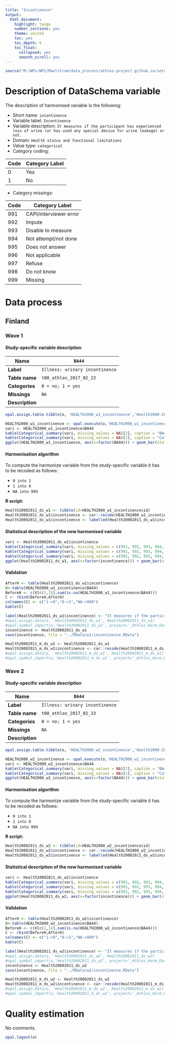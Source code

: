 ```yaml
---
title: "Incontinence"
output:
  html_document:
    highlight: tango
    number_sections: yes
    theme: united
    toc: yes
    toc_depth: 6
    toc_float:
      collapsed: yes
      smooth_scroll: yes
---
```


<!-- ########################################################## --> 

<!-- # Installation, loading packages -->
<!-- **R script:** -->

```r
source("M:/WPs/WP1/Maelstrom/data_process/athlos-project.github.io/setup_iago.r")
```
<!-- ########################################################## --> 



# Description of DataSchema variable

The description of harmonised variable is the following:


* Short name: `incontinence`
* Variable label: `Incontinence`
* Variable description: `It measures if the participant has experienced loss of urine (or has used any special device for urine leakage) or not.`
* Domain: `Health status and functional limitations`
* Value type: `categorical`
* Category coding:

**Code** | **Category Label**
-------- | ------------------
0        | Yes
1        | No
* Category missings: 

**Code** | **Category Label**
----| ------------------
991 | CAPI/interviewer error
992 | Impute
993 | Disable to measure
994 | Not attempt/not done
995 | Does not answer
996 | Not applicable
997 | Refuse
998 | Do not know
999 | Missing

# Data process

## Finland


### Wave 1 

#### Study-specific variable description




| **Name** | `BA44`|
|-|-|
| **Label** | `Illness: urinary incontinence` |
| **Table name** | `t00_athlos_2017_02_23` |
| **Categories** | `0 = no; 1 = yes` |
| **Missings** | `NA` |
| **Description** |  |


```r
opal.assign.table.tibble(o, 'HEALTH2000_w1_incontinence','Health2000-2011.t00_athlos_2017_02_23', variables=list('BA44'), missings = TRUE)
```

```r
HEALTH2000_w1_incontinence <- opal.execute(o,'HEALTH2000_w1_incontinence')
vari <- HEALTH2000_w1_incontinence$BA44
kable(Categorical_summary(vari, missing_values = NA)[2], caption = "BA44")
kable(Categorical_summary(vari, missing_values = NA)[1], caption = "Category")
ggplot(HEALTH2000_w1_incontinence, aes(x=factor(BA44))) + geom_bar(stat="count", width=0.4, fill="steelblue") + xlab("Incontinence") + ylab("Frequency")
```

#### Harmonisation algorithm

To compute the harmonize variable from the study-specific variable it has to be recoded as follows:

* `0 into 1` 
* `1 into 0`
* `NA into 999`

**R script:**
```r
Health20002011_ds_w1 <- tibble(id=HEALTH2000_w1_incontinence$id)
Health20002011_ds_w1$incontinence <- car::recode(HEALTH2000_w1_incontinence$BA44, "0 = '1';1 = '0';NA = '999' ")
Health20002011_ds_w1$incontinence <- labelled(Health20002011_ds_w1$incontinence, labels = c(Yes=0, No=1,Missing=999, Do_not_know=998, Refuse=997, Not_applicable=996, Does_not_answer=995,  Not_attempt_not_done=994, Disable_to_measure=993, Impute=992, CAPI_interviewer_error=991))
```

#### Statistical description of the new harmonised variable
```r
vari <- Health20002011_ds_w1$incontinence
kable(Categorical_summary(vari, missing_values = c(991, 992, 993, 994, 995, 996, 997, 998, 999))[3], caption = "incontinence")
kable(Categorical_summary(vari, missing_values = c(991, 992, 993, 994, 995, 996, 997, 998, 999))[1], caption = "Category")
kable(Categorical_summary(vari, missing_values = c(991, 992, 993, 994, 995, 996, 997, 998, 999))[2], caption = "Type of missing")
ggplot(Health20002011_ds_w1, aes(x=factor(incontinence))) + geom_bar(stat="count", width=0.4, fill="steelblue") + xlab("Incontinence") + ylab("Frequency")
```

#### Validation
```r
AfterH <- table(Health20002011_ds_w1$incontinence)
X<-table(HEALTH2000_w1_incontinence$BA44)
BeforeH <- c(X[c(2,1)],sum(is.na(HEALTH2000_w1_incontinence$BA44)))
C <- rbind(BeforeH,AfterH)
colnames(C) <- c("1->0","0->1","NA->999") 
kable(C)
```






```r

label(Health20002011_ds_w1$incontinence) <- "It measures if the participant has experienced loss of urine (or has used any special device for urine leakage) or not"
#opal.assign.data(o, 'Health20002011_ds_w1', Health20002011_ds_w1)
#opal.symbol_import(o,'Health20002011_ds_w1', project='_Athlos_Harm_Dataset')
incontinence <- Health20002011_ds_w1
save(incontinence, file = "../RData/w1/incontinence.RData")

Health20002011_m_ds_w1 <- Health20002011_ds_w1
Health20002011_m_ds_w1$incontinence <- car::recode(Health20002011_m_ds_w1$incontinence, "c(991, 992, 993, 994, 995, 996, 997,998, 999)=NA")
#opal.assign.data(o, 'Health20002011_m_ds_w1', Health20002011_m_ds_w1)
#opal.symbol_import(o,'Health20002011_m_ds_w1', project='_Athlos_Harm_Dataset')
```



### Wave 2

#### Study-specific variable description




| **Name** | `BA44`|
|-|-|
| **Label** | `Illness: urinary incontinence` |
| **Table name** | `t00_athlos_2017_02_23` |
| **Categories** | `0 = no; 1 = yes` |
| **Missings** | `NA` |
| **Description** |  |


```r
opal.assign.table.tibble(o, 'HEALTH2000_w2_incontinence','Health2000-2011.t00_athlos_2017_02_23', variables=list('BA44'), missings = TRUE)
```

```r
HEALTH2000_w2_incontinence <- opal.execute(o,'HEALTH2000_w2_incontinence')
vari <- HEALTH2000_w2_incontinence$BA44
kable(Categorical_summary(vari, missing_values = NA)[2], caption = "BA44")
kable(Categorical_summary(vari, missing_values = NA)[1], caption = "Category")
ggplot(HEALTH2000_w2_incontinence, aes(x=factor(BA44))) + geom_bar(stat="count", width=0.4, fill="steelblue") + xlab("Incontinence") + ylab("Frequency")
```

#### Harmonisation algorithm

To compute the harmonize variable from the study-specific variable it has to be recoded as follows:

* `0 into 1` 
* `1 into 0`
* `NA into 999`

**R script:**
```r
Health20002011_ds_w2 <- tibble(id=HEALTH2000_w2_incontinence$id)
Health20002011_ds_w2$incontinence <- car::recode(HEALTH2000_w2_incontinence$BA44, "0 = '1';1 = '0';NA = '999' ")
Health20002011_ds_w2$incontinence <- labelled(Health20002011_ds_w2$incontinence, labels = c(Yes=0, No=1,Missing=999, Do_not_know=998, Refuse=997, Not_applicable=996, Does_not_answer=995,  Not_attempt_not_done=994, Disable_to_measure=993, Impute=992, CAPI_interviewer_error=991))
```

#### Statistical description of the new harmonised variable
```r
vari <- Health20002011_ds_w2$incontinence
kable(Categorical_summary(vari, missing_values = c(991, 992, 993, 994, 995, 996, 997, 998, 999))[3], caption = "incontinence")
kable(Categorical_summary(vari, missing_values = c(991, 992, 993, 994, 995, 996, 997, 998, 999))[1], caption = "Category")
kable(Categorical_summary(vari, missing_values = c(991, 992, 993, 994, 995, 996, 997, 998, 999))[2], caption = "Type of missing")
ggplot(Health20002011_ds_w2, aes(x=factor(incontinence))) + geom_bar(stat="count", width=0.4, fill="steelblue") + xlab("Incontinence") + ylab("Frequency")
```

#### Validation
```r
AfterH <- table(Health20002011_ds_w2$incontinence)
X<-table(HEALTH2000_w2_incontinence$BA44)
BeforeH <- c(X[c(2,1)],sum(is.na(HEALTH2000_w2_incontinence$BA44)))
C <- rbind(BeforeH,AfterH)
colnames(C) <- c("1->0","0->1","NA->999") 
kable(C)
```






```r

label(Health20002011_ds_w2$incontinence) <- "It measures if the participant has experienced loss of urine (or has used any special device for urine leakage) or not"
#opal.assign.data(o, 'Health20002011_ds_w2', Health20002011_ds_w2)
#opal.symbol_import(o,'Health20002011_ds_w2', project='_Athlos_Harm_Dataset')
incontinence <- Health20002011_ds_w2
save(incontinence, file = "../RData/w2/incontinence.RData")

Health20002011_m_ds_w2 <- Health20002011_ds_w2
Health20002011_m_ds_w2$incontinence <- car::recode(Health20002011_m_ds_w2$incontinence, "c(991, 992, 993, 994, 995, 996, 997,998, 999)=NA")
#opal.assign.data(o, 'Health20002011_m_ds_w2', Health20002011_m_ds_w2)
#opal.symbol_import(o,'Health20002011_m_ds_w2', project='_Athlos_Harm_Dataset')
```


# Quality estimation
No comments.


```r
opal.logout(o)
```
